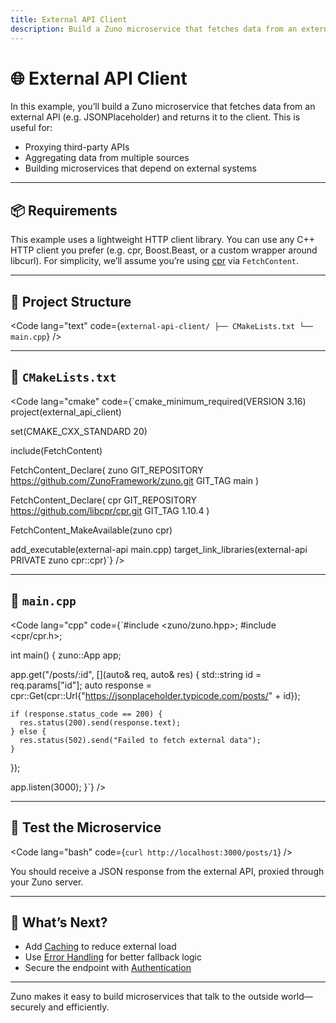 ```yaml
---
title: External API Client
description: Build a Zuno microservice that fetches data from an external API and returns it to the client.
---
```


# 🌐 External API Client

In this example, you’ll build a Zuno microservice that fetches data from an external API (e.g. JSONPlaceholder) and returns it to the client. This is useful for:

- Proxying third-party APIs
- Aggregating data from multiple sources
- Building microservices that depend on external systems

---

## 📦 Requirements

This example uses a lightweight HTTP client library. You can use any C++ HTTP client you prefer (e.g. cpr, Boost.Beast, or a custom wrapper around libcurl). For simplicity, we’ll assume you’re using [cpr](https://github.com/libcpr/cpr) via `FetchContent`.

---

## 🧱 Project Structure

<Code
  lang="text"
  code={`external-api-client/
├── CMakeLists.txt
└── main.cpp`}
/>

---

## 📄 `CMakeLists.txt`

<Code
  lang="cmake"
  code={`cmake_minimum_required(VERSION 3.16)
project(external_api_client)

set(CMAKE_CXX_STANDARD 20)

include(FetchContent)

FetchContent_Declare(
  zuno
  GIT_REPOSITORY https://github.com/ZunoFramework/zuno.git
  GIT_TAG        main
)

FetchContent_Declare(
  cpr
  GIT_REPOSITORY https://github.com/libcpr/cpr.git
  GIT_TAG        1.10.4
)

FetchContent_MakeAvailable(zuno cpr)

add_executable(external-api main.cpp)
target_link_libraries(external-api PRIVATE zuno cpr::cpr)`}
/>

---

## 📄 `main.cpp`

<Code
  lang="cpp"
  code={`#include <zuno/zuno.hpp>;
#include <cpr/cpr.h>;

int main() {
  zuno::App app;

  app.get("/posts/:id", [](auto& req, auto& res) {
    std::string id = req.params["id"];
    auto response = cpr::Get(cpr::Url{"https://jsonplaceholder.typicode.com/posts/" + id});

    if (response.status_code == 200) {
      res.status(200).send(response.text);
    } else {
      res.status(502).send("Failed to fetch external data");
    }
  });

  app.listen(3000);
}`}
/>

---

## 🧪 Test the Microservice

<Code
  lang="bash"
  code={`curl http://localhost:3000/posts/1`}
/>

You should receive a JSON response from the external API, proxied through your Zuno server.

---

## 🧭 What’s Next?

- Add [Caching](/extensions/rate-limiting) to reduce external load
- Use [Error Handling](/guide/error-handling) for better fallback logic
- Secure the endpoint with [Authentication](/examples/authenticated-endpoint)

---

Zuno makes it easy to build microservices that talk to the outside world—securely and efficiently.
